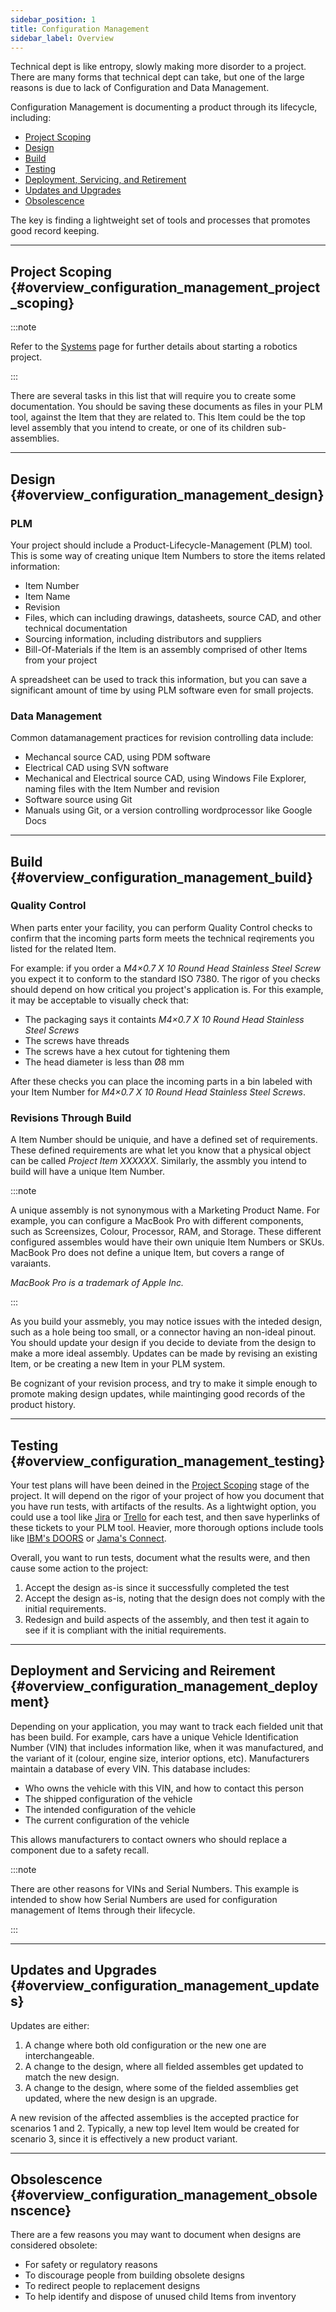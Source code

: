 ```yaml
---
sidebar_position: 1
title: Configuration Management
sidebar_label: Overview
---
```



Technical dept is like entropy, slowly making more disorder to a project.
There are many forms that technical dept can take, but one of the large reasons is due to lack of Configuration and Data Management.

Configuration Management is documenting a product through its lifecycle, including:

- [Project Scoping](#overview_configuration_management_project_scoping)
- [Design](#overview_configuration_management_design)
- [Build](#overview_configuration_management_build)
- [Testing](#overview_configuration_management_testing)
- [Deployment, Servicing, and Retirement](#overview_configuration_management_deployment)
- [Updates and Upgrades](#overview_configuration_management_updates)
- [Obsolescence](#overview_configuration_management_obsolenscence)

The key is finding a lightweight set of tools and processes that promotes good record keeping.

---

## Project Scoping {#overview_configuration_management_project_scoping}

:::note

Refer to the [Systems](/docs/systems/overview_systems) page for further details about starting a robotics project.

:::

<ComponentSystemScoping />

There are several tasks in this list that will require you to create some documentation.
You should be saving these documents as files in your PLM tool, against the Item that they are related to.
This Item could be the top level assembly that you intend to create, or one of its children sub-assemblies.

---

## Design {#overview_configuration_management_design}

### PLM

Your project should include a Product-Lifecycle-Management (PLM) tool.
This is some way of creating unique Item Numbers to store the items related information:

- Item Number
- Item Name
- Revision
- Files, which can including drawings, datasheets, source CAD, and other technical documentation
- Sourcing information, including distributors and suppliers
- Bill-Of-Materials if the Item is an assembly comprised of other Items from your project

A spreadsheet can be used to track this information, but you can save a significant amount of time by using PLM software even for small projects.

### Data Management

Common datamanagement practices for revision controlling data include:

- Mechancal source CAD, using PDM software
- Electrical CAD using SVN software
- Mechanical and Electrical source CAD, using Windows File Explorer, naming files with the Item Number and revision
- Software source using Git
- Manuals using Git, or a version controlling wordprocessor like Google Docs

---

## Build {#overview_configuration_management_build}

### Quality Control

When parts enter your facility, you can perform Quality Control checks to confirm that the incoming parts form meets the technical reqirements you listed for the related Item.

For example: if you order a _M4×0.7 X 10 Round Head Stainless Steel Screw_ you expect it to conform to the standard ISO 7380.
The rigor of you checks should depend on how critical you project's application is.
For this example, it may be acceptable to visually check that:

- The packaging says it containts _M4×0.7 X 10 Round Head Stainless Steel Screws_
- The screws have threads
- The screws have a hex cutout for tightening them
- The head diameter is less than Ø8 mm

After these checks you can place the incoming parts in a bin labeled with your Item Number for _M4×0.7 X 10 Round Head Stainless Steel Screws_.

### Revisions Through Build

A Item Number should be uniquie, and have a defined set of requirements.
These defined requirements are what let you know that a physical object can be called _Project Item XXXXXX_.
Similarly, the assmbly you intend to build will have a unique Item Number.

:::note

A unique assembly is not synonymous with a Marketing Product Name.
For example, you can configure a MacBook Pro with different components, such as Screensizes, Colour, Processor, RAM, and Storage.
These different configured assembles would have their own uniquie Item Numbers or SKUs.
MacBook Pro does not define a unique Item, but covers a range of varaiants.

_MacBook Pro is a trademark of Apple Inc._

:::

As you build your assmebly, you may notice issues with the inteded design, such as a hole being too small, or a connector having an non-ideal pinout.
You should update your design if you decide to deviate from the design to make a more ideal assembly.
Updates can be made by revising an existing Item, or be creating a new Item in your PLM system.

Be cognizant of your revision process, and try to make it simple enough to promote making design updates, while maintinging good records of the product history.

---

## Testing {#overview_configuration_management_testing}

Your test plans will have been deined in the [Project Scoping](#overview_configuration_management_project_scoping) stage of the project.
It will depend on the rigor of your project of how you document that you have run tests, with artifacts of the results.
As a lightwight option, you could use a tool like [Jira](https://www.atlassian.com/software/jira) or [Trello](https://trello.com/) for each test, and then save hyperlinks of these tickets to your PLM tool.
Heavier, more thorough options include tools like [IBM's DOORS](https://www.ibm.com/docs/en/ermd/9.7.0?topic=overview-doors) or [Jama's Connect](https://www.jamasoftware.com/).

Overall, you want to run tests, document what the results were, and then cause some action to the project:

1. Accept the design as-is since it successfully completed the test
2. Accept the design as-is, noting that the design does not comply with the initial requirements.
3. Redesign and build aspects of the assembly, and then test it again to see if it is compliant with the initial requirements.

---

## Deployment and Servicing and Reirement {#overview_configuration_management_deployment}

Depending on your application, you may want to track each fielded unit that has been build.
For example, cars have a unique Vehicle Identification Number (VIN) that includes information like, when it was manufactured, and the variant of it (colour, engine size, interior options, etc).
Manufacturers maintain a database of every VIN. 
This database includes:

- Who owns the vehicle with this VIN, and how to contact this person
- The shipped configuration of the vehicle
- The intended configuration of the vehicle
- The current configuration of the vehicle

This allows manufacturers to contact owners who should replace a component due to a safety recall.

:::note

There are other reasons for VINs and Serial Numbers.
This example is intended to show how Serial Numbers are used for configuration management of Items through their lifecycle.

:::

---

## Updates and Upgrades {#overview_configuration_management_updates}

Updates are either:

1. A change where both old configuration or the new one are interchangeable.
2. A change to the design, where all fielded assembles get updated to match the new design.
3. A change to the design, where some of the fielded assemblies get updated, where the new design is an upgrade.

A new revision of the affected assemblies is the accepted practice for scenarios 1 and 2.
Typically, a new top level Item would be created for scenario 3, since it is effectively a new product variant.

---

## Obsolescence {#overview_configuration_management_obsolenscence}

There are a few reasons you may want to document when designs are considered obsolete:

- For safety or regulatory reasons
- To discourage people from building obsolete designs
- To redirect people to replacement designs
- To help identify and dispose of unused child Items from inventory

